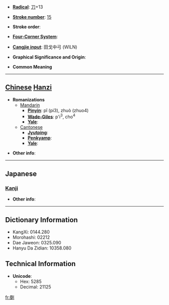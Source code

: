 * '''[[Wiktionary:Chinese radical index| Radical]]''': [[Wiktionary:Chinese radical index 刀|刀]]+13

* '''[[Wiktionary:Chinese total strokes index|Stroke number]]''': [[Wiktionary:Chinese total strokes index 15|15]]

* '''Stroke order''': 

* '''[[Wiktionary:Chinese four corner index|Four-Corner System]]''': 

* '''[[Wiktionary:Chinese Cangjie index|Cangjie input]]''': 田戈中弓 (WILN)

* '''Graphical Significance and Origin''': 

* '''Common Meaning'''

----

== [[Chinese]] [[Hanzi]] ==

* '''Romanizations'''
** [[Mandarin]]
*** '''[[Pinyin]]''': pǐ (pi3), zhuò (zhuo4)
*** '''[[Wade-Giles]]''': p'i<sup>3</sup>, cho<sup>4</sup>
*** '''[[Yale]]''': 
**[[Cantonese]]
***'''[[Jyutping]]''':
***'''[[Penkyamp]]''': 
***'''[[Yale]]''': 

* '''Other info''': 

----

==Japanese==
===[[Kanji]]===
{{kanji|on readings=[[たく]] (taku)
|kun readings=
}}

* '''Other info''':  

----

== Dictionary Information ==

* KangXi: 0144.280
* Morohashi: 02212
* Dae Jaweon: 0325.090
* Hanyu Da Zidian: 10358.080

== Technical Information ==

* '''Unicode''':
** Hex: 5285
** Decimal: 21125

[[fr:劅]]